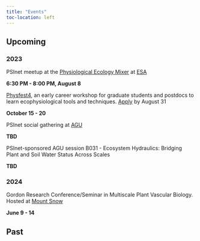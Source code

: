 ```yaml
---
title: "Events"
toc-location: left
---
```


## Upcoming

### 2023

::: {.d-flex .justify-content-between}
<div>

PSInet meetup at the [Physiological Ecology Mixer](https://esa2023.eventscribe.net/fsPopup.asp?PresentationID=1265067&query=physiological+ecology&Mode=presInfo) at [ESA](https://esa.org/portland2023/)

</div>

::: {.text-end .text-nowrap}
**6:30 PM - 8:00 PM, August 8**
:::
:::

::: {.d-flex .justify-content-between}
<div>

[Physfest4](https://physfest.wixsite.com/physfest), an early career workshop for graduate students and postdocs to learn ecophysiological tools and techniques. [Apply](https://docs.google.com/forms/d/e/1FAIpQLSeodvfjx2zrGbeQ9y1c6n_COmLmU-WBv9GPNAkAwrH6L7YPlA/viewform?pli=1) by August 31

</div>

::: {.text-end .text-nowrap}
**October 15 - 20**
:::
:::

::: {.d-flex .justify-content-between}
<div>

PSInet social gathering at [AGU](https://www.agu.org/fall-meeting)

</div>

::: {.text-end .text-nowrap}
**TBD**
:::
:::

::: {.d-flex .justify-content-between}
<div>

PSInet-sponsored AGU session B031 - Ecosystem Hydraulics: Bridging Plant and Soil Water Status Across Scales

</div>

::: {.text-end .text-nowrap}
**TBD**
:::
:::

### 2024

::: {.d-flex .justify-content-between}
<div>

Gordon Research Conference/Seminar in Multiscale Plant Vascular Biology. Hosted at [Mount Snow](https://www.grc.org/venues/north-america/mount-snow/)

</div>

::: {.text-end .text-nowrap}
**June 9 - 14**
:::
:::

## Past
